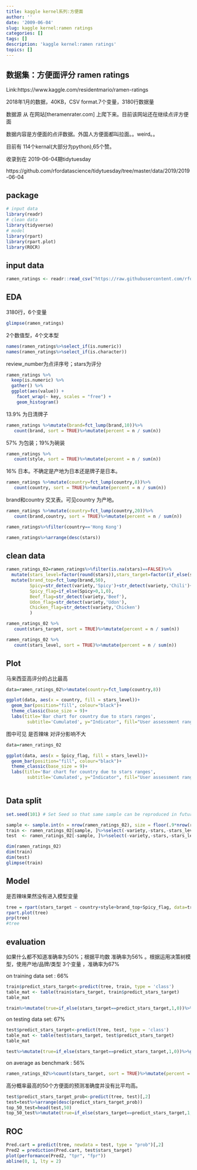 ```yaml
---
title: kaggle kernel系列:方便面
author: ''
date: '2009-06-04'
slug: kaggle kernel:ramen ratings
categories: []
tags: []
description: 'kaggle kernel:ramen ratings'
topics: []
---
```


## 数据集：方便面评分 ramen ratings 

Link:https://www.kaggle.com/residentmario/ramen-ratings

2018年1月的数据，40KB，CSV format.7个变量，3180行数据量

数据源 从 在网站[theramenrater.com] 上爬下来。目前该网站还在继续点评方便面

数据内容是方便面的点评数据。外国人方便面都叫拉面。。weird。。

目前有 114个kernal(大部分为python),65个赞。

收录到在 2019-06-04期tidytuesday

https://github.com/rfordatascience/tidytuesday/tree/master/data/2019/2019-06-04

## package

```r
# input data
library(readr)
# clean data
library(tidyverse)
# model
library(rpart)
library(rpart.plot)
library(ROCR)
```

## input data

```r
ramen_ratings <- readr::read_csv("https://raw.githubusercontent.com/rfordatascience/tidytuesday/master/data/2019/2019-06-04/ramen_ratings.csv")

```


## EDA

3180行，6个变量
```r
glimpse(ramen_ratings)
```

2个数值型，4个文本型
```r
names(ramen_ratings%>%select_if(is.numeric))
names(ramen_ratings%>%select_if(is.character))
```

review_number为点评序号；stars为评分
```r

ramen_ratings %>%
  keep(is.numeric) %>% 
  gather() %>% 
  ggplot(aes(value)) +
    facet_wrap(~ key, scales = "free") +
    geom_histogram()

```


13.9% 为日清牌子
```r
ramen_ratings %>%mutate(brand=fct_lump(brand,10))%>%
   count(brand, sort = TRUE)%>%mutate(percent = n / sum(n))
```

57% 为包装；19%为碗装
```r
ramen_ratings %>%
   count(style, sort = TRUE)%>%mutate(percent = n / sum(n))
```

16% 日本。不确定是产地为日本还是牌子是日本。
```r
ramen_ratings %>%mutate(country=fct_lump(country,8))%>%
   count(country, sort = TRUE)%>%mutate(percent = n / sum(n))
```

brand和country 交叉表。可见country 为产地。
```r
ramen_ratings %>%mutate(country=fct_lump(country,20))%>%
   count(brand,country, sort = TRUE)%>%mutate(percent = n / sum(n))
```

```r
ramen_ratings%>%filter(country=='Hong Kong')
```


```r
ramen_ratings%>%arrange(desc(stars))
```

## clean data

```r
ramen_ratings_02=ramen_ratings%>%filter(is.na(stars)==FALSE)%>%
  mutate(stars_level=factor(round(stars)),stars_target=factor(if_else(stars>=4,1,0)))%>%select(-review_number)%>%
  mutate(brand_top=fct_lump(brand,50),
         Spicy=str_detect(variety,'Spicy')+str_detect(variety,'Chili')+str_detect(          variety,'Hot')+str_detect(variety,'Kimchi') +str_detect(variety,'Laksa'),
         Spicy_flag=if_else(Spicy>0,1,0),
         Beef_flag=str_detect(variety,'Beef'),
         Udon_flag=str_detect(variety,'Udon'),
         Chicken_flag=str_detect(variety,'Chicken')
         )
```


```r
ramen_ratings_02 %>%
   count(stars_target, sort = TRUE)%>%mutate(percent = n / sum(n))
```


```r
ramen_ratings_02 %>%
   count(stars_level, sort = TRUE)%>%mutate(percent = n / sum(n))
```



## Plot

马来西亚高评分的占比最高

```r

data=ramen_ratings_02%>%mutate(country=fct_lump(country,8))

ggplot(data, aes(x = country, fill = stars_level))+
  geom_bar(position="fill", colour="black")+
  theme_classic(base_size = 9)+
  labs(title='Bar chart for country due to stars ranges', 
        subtitle='Cumulated', y="Indicator", fill="User assessment ranges")

```

图中可见 是否辣味 对评分影响不大
```r

data=ramen_ratings_02

ggplot(data, aes(x = Spicy_flag, fill = stars_level))+
  geom_bar(position="fill", colour="black")+
  theme_classic(base_size = 9)+
  labs(title='Bar chart for country due to stars ranges', 
        subtitle='Cumulated', y="Indicator", fill="User assessment ranges")



```

## Data split


```r
set.seed(101) # Set Seed so that same sample can be reproduced in future also

sample <- sample.int(n = nrow(ramen_ratings_02), size = floor(.9*nrow(ramen_ratings_02)), replace = F)
train <- ramen_ratings_02[sample, ]%>%select(-variety,-stars,-stars_level,-brand)
test  <- ramen_ratings_02[-sample, ]%>%select(-variety,-stars,-stars_level,-brand)
```

```r
dim(ramen_ratings_02)
dim(train)
dim(test)
glimpse(train)

```

## Model
是否辣味果然没有进入模型变量

```r
tree = rpart(stars_target ~ country+style+brand_top+Spicy_flag, data=train,method = 'class')
rpart.plot(tree)
prp(tree)
#tree
```


## evaluation

如果什么都不知道准确率为50%；根据平均数 准确率为56% 。根据运用决策树模型，使用产地/品牌/类型 3个变量 ，准确率为67%


on training data set : 66%
```r

train$predict_stars_target<-predict(tree, train, type = 'class')
table_mat <- table(train$stars_target, train$predict_stars_target)
table_mat

train%>%mutate(true=if_else(stars_target==predict_stars_target,1,0))%>%group_by()%>%summarise(true=sum(true),total=n())%>%mutate(accuary_rate=true/total)
```

on testing data set: 67%
```r
test$predict_stars_target<-predict(tree, test, type = 'class')
table_mat <- table(test$stars_target, test$predict_stars_target)
table_mat

test%>%mutate(true=if_else(stars_target==predict_stars_target,1,0))%>%group_by()%>%summarise(true=sum(true),total=n())%>%mutate(accuary_rate=true/total)
```


on average as benchmark : 56%

```r
ramen_ratings_02%>%count(stars_target, sort = TRUE)%>%mutate(percent = n / sum(n))
```

高分概率最高的50个方便面的预测准确度并没有比平均高。

```r
test$predict_stars_target_prob<-predict(tree, test)[,2]
test=test%>%arrange(desc(predict_stars_target_prob))
top_50_test=head(test,50)
top_50_test%>%mutate(true=if_else(stars_target==predict_stars_target,1,0))%>%group_by()%>%summarise(true=sum(true),total=n())%>%mutate(accuary_rate=true/total)

```

## ROC

```r

Pred.cart = predict(tree, newdata = test, type = "prob")[,2] 
Pred2 = prediction(Pred.cart, test$stars_target) 
plot(performance(Pred2, "tpr", "fpr"))
abline(0, 1, lty = 2)

```






